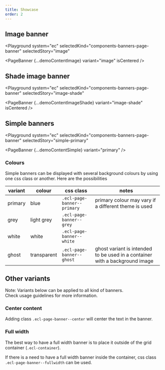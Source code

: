 ```yaml
---
title: Showcase
order: 2
---
```




## Image banner

<Playground
  system="ec"
  selectedKind="components-banners-page-banner"
  selectedStory="image"
>
  <PageBanner {...demoContentImage} variant="image" isCentered />
</Playground>

## Shade image banner

<Playground
  system="ec"
  selectedKind="components-banners-page-banner"
  selectedStory="image-shade"
>
  <PageBanner {...demoContentImageShade} variant="image-shade" isCentered />
</Playground>

## Simple banners

<Playground
  system="ec"
  selectedKind="components-banners-page-banner"
  selectedStory="simple-primary"
>
  <PageBanner {...demoContentSimple} variant="primary" />
</Playground>

### Colours

Simple banners can be displayed with several background colours by using one css class or another.
Here are the possibilities

| variant | colour      | css class                   | notes                                                                       |
| ------- | ----------- | --------------------------- | --------------------------------------------------------------------------- |
| primary | blue        | `.ecl-page-banner--primary` | primary colour may vary if a different theme is used                        |
| grey    | light grey  | `.ecl-page-banner--grey`    |                                                                             |
| white   | white       | `.ecl-page-banner--white`   |                                                                             |
| ghost   | transparent | `.ecl-page-banner--ghost`   | ghost variant is intended to be used in a container with a background image |

## Other variants

Note: Variants below can be applied to all kind of banners.  
Check usage guidelines for more information.

### Center content

Adding class `.ecl-page-banner--center` will center the text in the banner.

### Full width

The best way to have a full width banner is to place it outside of the grid container (`.ecl-container`).

If there is a need to have a full width banner inside the container, css class `.ecl-page-banner--fullwidth` can be used.
